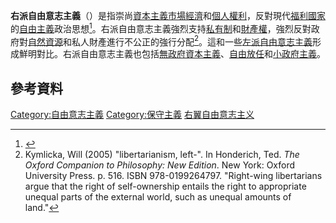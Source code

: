 {{NoteTA 
|G1=Country 
|1=zh-cn:右翼;zh-tw:右派;zh-hk:右翼
|2=zh-cn:左翼;zh-tw:左派;zh-hk:左翼
}}
'''右派自由意志主義'''（{{lang-en|Right-libertarianism}}）是指崇尚[[資本主義|資本主義]][[市場經濟|市場經濟]]和[[個人權利|個人權利]]，反對現代[[福利國家|福利國家]]的[[自由主義|自由主義]]政治思想<ref>{{Cite book|title=Political Ideologies|last=Baradat|first=Leon P.|publisher=Routledge|year=2015|isbn=978-1317345558|location=|pages=}}</ref>。右派自由意志主義強烈支持[[私有制|私有制]]和[[財產權|財產權]]，強烈反對政府對[[自然資源|自然資源]]和私人財產進行不公正的強行分配<ref>Kymlicka, Will (2005) "libertarianism, left-". In Honderich, Ted. ''The Oxford Companion to Philosophy: New Edition''. New York: Oxford University Press. p. 516. ISBN 978-0199264797. "Right-wing libertarians argue that the right of self-ownership entails the right to appropriate unequal parts of the external world, such as unequal amounts of land."</ref>。這和一些[[左派自由意志主義|左派自由意志主義]]形成鮮明對比。右派自由意志主義也包括[[無政府資本主義|無政府資本主義]]、[[自由放任|自由放任]]和[[小政府主義|小政府主義]]。

== 參考資料 ==
{{reflist}}

[[Category:自由意志主義|Category:自由意志主義]]
[[Category:保守主義|Category:保守主義]]
[[Category:右翼自由意志主义|]]